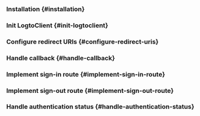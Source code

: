 
<PhpGuideTip />

### Installation \{#installation}

<Installation />

### Init LogtoClient \{#init-logtoclient}

<InitLogtoClient />

### Configure redirect URIs \{#configure-redirect-uris}

<SignInFlowSummary />

<AssumingUrl />

<WebConfigureRedirectUris />

### Handle callback \{#handle-callback}

<ImplementCallbackRoute />

### Implement sign-in route \{#implement-sign-in-route}

<ImplementSignInRoute />

### Implement sign-out route \{#implement-sign-out-route}

<ImplementSignOutRoute />

### Handle authentication status \{#handle-authentication-status}

<HandleAuthenticationStatus />

<Checkpoint />
